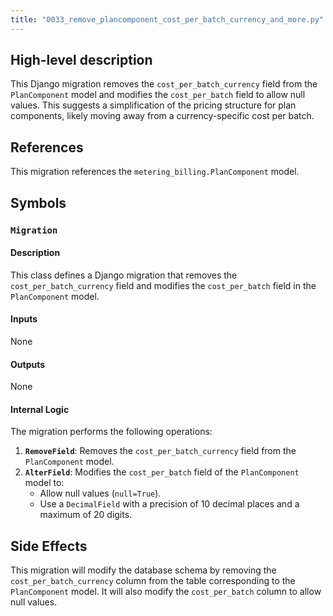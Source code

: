 ```yaml
---
title: "0033_remove_plancomponent_cost_per_batch_currency_and_more.py"
---
```


## High-level description
This Django migration removes the `cost_per_batch_currency` field from the `PlanComponent` model and modifies the `cost_per_batch` field to allow null values. This suggests a simplification of the pricing structure for plan components, likely moving away from a currency-specific cost per batch.

## References
This migration references the `metering_billing.PlanComponent` model.

## Symbols

### `Migration`
#### Description
This class defines a Django migration that removes the `cost_per_batch_currency` field and modifies the `cost_per_batch` field in the `PlanComponent` model.

#### Inputs
None

#### Outputs
None

#### Internal Logic
The migration performs the following operations:

1. **`RemoveField`**: Removes the `cost_per_batch_currency` field from the `PlanComponent` model.
2. **`AlterField`**: Modifies the `cost_per_batch` field of the `PlanComponent` model to:
    - Allow null values (`null=True`).
    - Use a `DecimalField` with a precision of 10 decimal places and a maximum of 20 digits.

## Side Effects
This migration will modify the database schema by removing the `cost_per_batch_currency` column from the table corresponding to the `PlanComponent` model. It will also modify the `cost_per_batch` column to allow null values.
